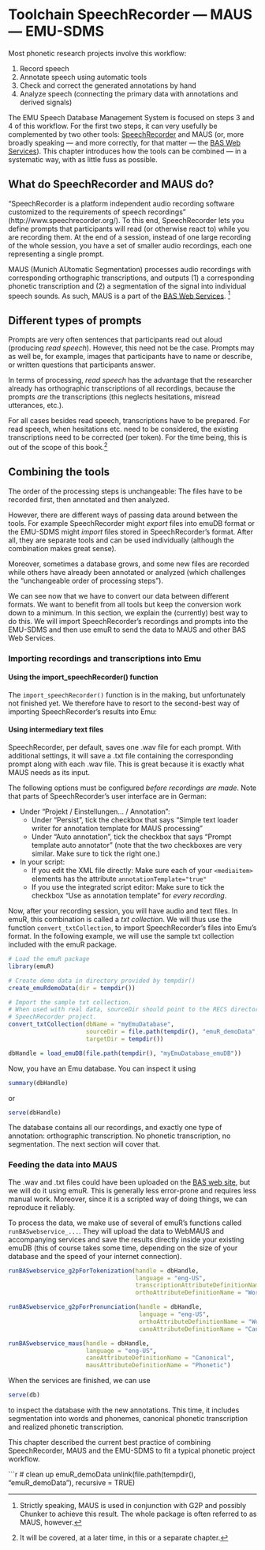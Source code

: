 # Toolchain SpeechRecorder — MAUS — EMU-SDMS

Most phonetic research projects involve this workflow:

1. Record speech
1. Annotate speech using automatic tools
1. Check and correct the generated annotations by hand
1. Analyze speech (connecting the primary data with annotations and derived signals)

The EMU Speech Database Management System is focused on steps 3 and 4 of this workflow. For the first two steps, it can very usefully be complemented by two other tools: [SpeechRecorder](http://www.speechrecorder.org/) and MAUS (or, more broadly speaking — and more correctly, for that matter — the [BAS Web Services](https://clarin.phonetik.uni-muenchen.de/BASWebServices)). This chapter introduces how the tools can be combined — in a systematic way, with as little fuss as possible.

## What do SpeechRecorder and MAUS do?

“SpeechRecorder is a platform independent audio recording software customized to the requirements of speech recordings” (http://www.speechrecorder.org/). To this end, SpeechRecorder lets you define prompts that participants will read (or otherwise react to) while you are recording them. At the end of a session, instead of one large recording of the whole session, you have a set of smaller audio recordings, each one representing a single prompt.

MAUS (Munich AUtomatic Segmentation) processes audio recordings with corresponding orthographic transcriptions, and outputs (1) a corresponding phonetic transcription and (2) a segmentation of the signal into individual speech sounds. As such, MAUS is a part of the [BAS Web Services](https://clarin.phonetik.uni-muenchen.de/BASWebServices). ^[Strictly speaking, MAUS is used in conjunction with G2P and possibly Chunker to achieve this result. The whole package is often referred to as MAUS, however.]

## Different types of prompts

Prompts are very often sentences that participants read out aloud (producing *read speech*). However, this need not be the case. Prompts may as well be, for example, images that participants have to name or describe, or written questions that participants answer.

In terms of processing, *read speech* has the advantage that the researcher already has orthographic transcriptions of all recordings, because the prompts *are* the transcriptions (this neglects hesitations, misread utterances, etc.).

For all cases besides read speech, transcriptions have to be prepared. For read speech, when hesitations etc. need to be considered, the existing transcriptions need to be corrected (per token). For the time being, this is out of the scope of this book.^[It will be covered, at a later time, in this or a separate chapter.]

## Combining the tools

The order of the processing steps is unchangeable: The files have to be recorded first, then annotated and then analyzed.

However, there are different ways of passing data around between the tools. For example SpeechRecorder might *export* files into emuDB format or the EMU-SDMS might *import* files stored in SpeechRecorder’s format. After all, they are separate tools and can be used individually (although the combination makes great sense).

Moreover, sometimes a database grows, and some new files are recorded while others have already been annotated or analyzed (which challenges the “unchangeable order of processing steps”).

We can see now that we have to convert our data between different formats. We want to benefit from all tools but keep the conversion work down to a minimum. In this section, we explain the (currently) best way to do this. We will import SpeechRecorder’s recordings and prompts into the EMU-SDMS and then use emuR to send the data to MAUS and other BAS Web Services.

### Importing recordings and transcriptions into Emu

#### Using the import_speechRecorder() function

The ```import_speechRecorder()``` function is in the making, but unfortunately not finished yet. We therefore have to resort to the second-best way of importing SpeechRecorder’s results into Emu:

#### Using intermediary text files

SpeechRecorder, per default, saves one .wav file for each prompt. With additional settings, it will save a .txt file containing the corresponding prompt along with each .wav file. This is great because it is exactly what MAUS needs as its input.

The following options must be configured *before recordings are made*. Note that parts of SpeechRecorder’s user interface are in German:

- Under “Projekt / Einstellungen... / Annotation”:
    - Under “Persist”, tick the checkbox that says “Simple text loader writer for annotation template for MAUS processing”
    - Under “Auto annotation”, tick the checkbox that says “Prompt template auto annotator” (note that the two checkboxes are very similar. Make sure to tick the right one.)
- In your script:
    - If you edit the XML file directly: Make sure each of your ```<mediaitem>``` elements has the attribute ```annotationTemplate="true"```
    - If you use the integrated script editor: Make sure to tick the checkbox “Use as annotation template” for *every recording*.

Now, after your recording session, you will have audio and text files. In emuR, this combination is called a *txt collection*. We will thus use the function ```convert_txtCollection```, to import SpeechRecorder’s files into Emu’s format. In the following example, we will use the sample txt collection included with the emuR package.

```r
# Load the emuR package
library(emuR)

# Create demo data in directory provided by tempdir()
create_emuRdemoData(dir = tempdir())

# Import the sample txt collection.
# When used with real data, sourceDir should point to the RECS directory of your
# SpeechRecorder project.
convert_txtCollection(dbName = "myEmuDatabase",
                      sourceDir = file.path(tempdir(), "emuR_demoData", "txt_collection"),
                      targetDir = tempdir())

dbHandle = load_emuDB(file.path(tempdir(), "myEmuDatabase_emuDB"))
```

Now, you have an Emu database. You can inspect it using

```r
summary(dbHandle)
```

or

```r
serve(dbHandle)
```

The database contains all our recordings, and exactly one type of annotation: orthographic transcription. No phonetic transcription, no segmentation. The next section will cover that.

### Feeding the data into MAUS

The .wav and .txt files could have been uploaded on the [BAS web site](https://clarin.phonetik.uni-muenchen.de/BASWebServices/#!/services/Pipeline), but we will do it using emuR. This is generally less error-prone and requires less manual work. Moreover, since it is a scripted way of doing things, we can reproduce it reliably.

To process the data, we make use of several of emuR’s functions called ```runBASwebservice_...```. They will upload the data to WebMAUS and accompanying services and save the results directly inside your existing emuDB (this of course takes some time, depending on the size of your database and the speed of your internet connection).

```r
runBASwebservice_g2pForTokenization(handle = dbHandle,
                                    language = "eng-US",
                                    transcriptionAttributeDefinitionName = "transcription",
                                    orthoAttributeDefinitionName = "Word")

runBASwebservice_g2pForPronunciation(handle = dbHandle,
                                     language = "eng-US",
                                     orthoAttributeDefinitionName = "Word",
                                     canoAttributeDefinitionName = "Canonical")

runBASwebservice_maus(handle = dbHandle,
                      language = "eng-US",
                      canoAttributeDefinitionName = "Canonical",
                      mausAttributeDefinitionName = "Phonetic")
```

When the services are finished, we can use

```r
serve(db)
```

to inspect the database with the new annotations. This time, it includes segmentation into words and phonemes, canonical phonetic transcription and realized phonetic transcription.

This chapter described the current best practice of combining SpeechRecorder, MAUS and the EMU-SDMS to fit a typical phonetic project workflow.

```r
# clean up emuR_demoData
unlink(file.path(tempdir(), "emuR_demoData"), recursive = TRUE)
